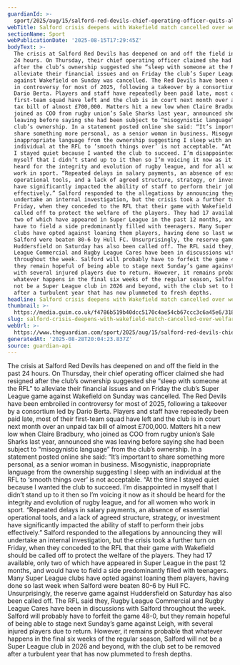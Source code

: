 ```yaml
---
guardianId: >-
  sport/2025/aug/15/salford-red-devils-chief-operating-officer-quits-alleging-she-was-told-to-sleep-with-individual-at-rfl
webTitle: Salford crisis deepens with Wakefield match cancelled over welfare concerns
sectionName: Sport
webPublicationDate: '2025-08-15T17:29:45Z'
bodyText: >-
  The crisis at Salford Red Devils has deepened on and off the field in the past
  24 hours. On Thursday, their chief operating officer claimed she had resigned
  after the club’s ownership suggested she “sleep with someone at the RFL” to
  alleviate their financial issues and on Friday the club’s Super League game
  against Wakefield on Sunday was cancelled. The Red Devils have been embroiled
  in controversy for most of 2025, following a takeover by a consortium led by
  Dario Berta. Players and staff have repeatedly been paid late, most of their
  first-team squad have left and the club is in court next month over an unpaid
  tax bill of almost £700,000. Matters hit a new low when Claire Bradbury, who
  joined as COO from rugby union’s Sale Sharks last year, announced she was
  leaving before saying she had been subject to “misogynistic language” from the
  club’s ownership. In a statement posted online she said: “It’s important to
  share something more personal, as a senior woman in business. Misogynistic,
  inappropriate language from the ownership suggesting I sleep with an
  individual at the RFL to ‘smooth things over’ is not acceptable. “At the time
  I stayed quiet because I wanted the club to succeed. I’m disappointed in
  myself that I didn’t stand up to it then so I’m voicing it now as it should be
  heard for the integrity and evolution of rugby league, and for all women who
  work in sport. “Repeated delays in salary payments, an absence of essential
  operational tools, and a lack of agreed structure, strategy, or investment
  have significantly impacted the ability of staff to perform their jobs
  effectively.” Salford responded to the allegations by announcing they will
  undertake an internal investigation, but the crisis took a further turn on
  Friday, when they conceded to the RFL that their game with Wakefield should be
  called off to protect the welfare of the players. They had 17 available, only
  two of which have appeared in Super League in the past 12 months, and would
  have to field a side predominantly filled with teenagers. Many Super League
  clubs have opted against loaning them players, having done so last week when
  Salford were beaten 80-6 by Hull FC. Unsurprisingly, the reserve game against
  Huddersfield on Saturday has also been called off. The RFL said they, Rugby
  League Commercial and Rugby League Cares have been in discussions with Salford
  throughout the week. Salford will probably have to forfeit the game 48-0, but
  they remain hopeful of being able to stage next Sunday’s game against Leigh,
  with several injured players due to return. However, it remains probable that
  whatever happens in the final six weeks of the regular season, Salford will
  not be a Super League club in 2026 and beyond, with the club set to be removed
  after a turbulent year that has now plummeted to fresh depths.
headline: Salford crisis deepens with Wakefield match cancelled over welfare concerns
thumbnail: >-
  https://media.guim.co.uk/f4786b519b40dcc5170c4ae54cb67ccc3c6a45e6/318_0_5000_4000/500.jpg
slug: salford-crisis-deepens-with-wakefield-match-cancelled-over-welfare-concerns
webUrl: >-
  https://www.theguardian.com/sport/2025/aug/15/salford-red-devils-chief-operating-officer-quits-alleging-she-was-told-to-sleep-with-individual-at-rfl
generatedAt: '2025-08-28T20:04:23.837Z'
source: guardian-api
---
```

The crisis at Salford Red Devils has deepened on and off the field in the past 24 hours. On Thursday, their chief operating officer claimed she had resigned after the club’s ownership suggested she “sleep with someone at the RFL” to alleviate their financial issues and on Friday the club’s Super League game against Wakefield on Sunday was cancelled. The Red Devils have been embroiled in controversy for most of 2025, following a takeover by a consortium led by Dario Berta. Players and staff have repeatedly been paid late, most of their first-team squad have left and the club is in court next month over an unpaid tax bill of almost £700,000. Matters hit a new low when Claire Bradbury, who joined as COO from rugby union’s Sale Sharks last year, announced she was leaving before saying she had been subject to “misogynistic language” from the club’s ownership. In a statement posted online she said: “It’s important to share something more personal, as a senior woman in business. Misogynistic, inappropriate language from the ownership suggesting I sleep with an individual at the RFL to ‘smooth things over’ is not acceptable. “At the time I stayed quiet because I wanted the club to succeed. I’m disappointed in myself that I didn’t stand up to it then so I’m voicing it now as it should be heard for the integrity and evolution of rugby league, and for all women who work in sport. “Repeated delays in salary payments, an absence of essential operational tools, and a lack of agreed structure, strategy, or investment have significantly impacted the ability of staff to perform their jobs effectively.” Salford responded to the allegations by announcing they will undertake an internal investigation, but the crisis took a further turn on Friday, when they conceded to the RFL that their game with Wakefield should be called off to protect the welfare of the players. They had 17 available, only two of which have appeared in Super League in the past 12 months, and would have to field a side predominantly filled with teenagers. Many Super League clubs have opted against loaning them players, having done so last week when Salford were beaten 80-6 by Hull FC. Unsurprisingly, the reserve game against Huddersfield on Saturday has also been called off. The RFL said they, Rugby League Commercial and Rugby League Cares have been in discussions with Salford throughout the week. Salford will probably have to forfeit the game 48-0, but they remain hopeful of being able to stage next Sunday’s game against Leigh, with several injured players due to return. However, it remains probable that whatever happens in the final six weeks of the regular season, Salford will not be a Super League club in 2026 and beyond, with the club set to be removed after a turbulent year that has now plummeted to fresh depths.
